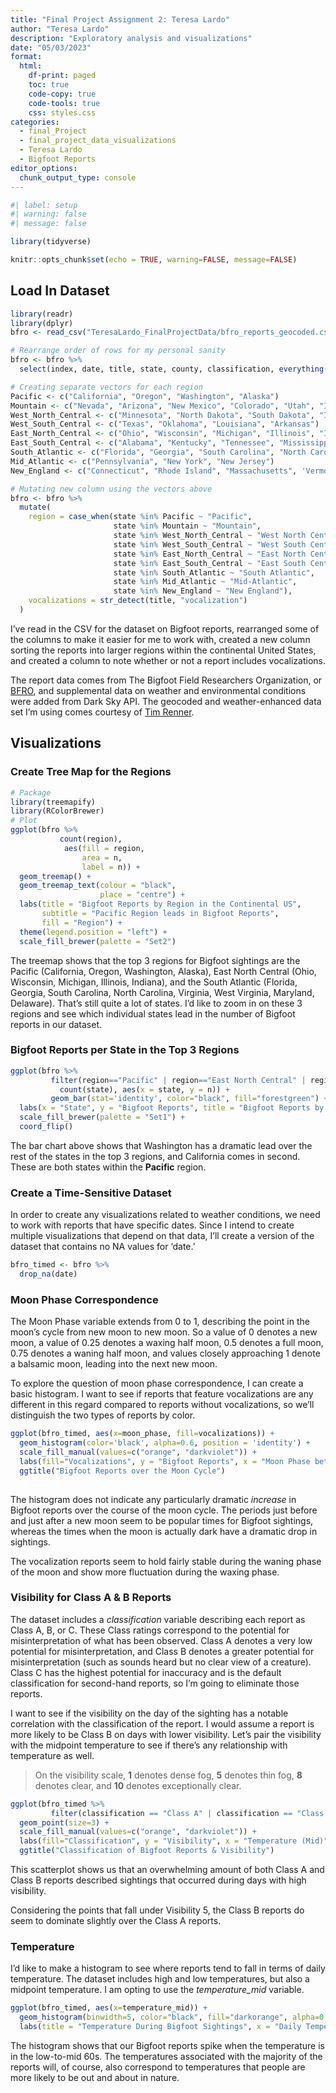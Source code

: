 ```yaml
---
title: "Final Project Assignment 2: Teresa Lardo"
author: "Teresa Lardo"
description: "Exploratory analysis and visualizations"
date: "05/03/2023"
format:
  html:
    df-print: paged
    toc: true
    code-copy: true
    code-tools: true
    css: styles.css
categories:
  - final_Project
  - final_project_data_visualizations
  - Teresa Lardo
  - Bigfoot Reports
editor_options: 
  chunk_output_type: console
---
```


```r
#| label: setup
#| warning: false
#| message: false

library(tidyverse)

knitr::opts_chunk$set(echo = TRUE, warning=FALSE, message=FALSE)

```

## Load In Dataset

```r
library(readr)
library(dplyr)
bfro <- read_csv("TeresaLardo_FinalProjectData/bfro_reports_geocoded.csv", col_types = cols(number = col_skip()))

# Rearrange order of rows for my personal sanity
bfro <- bfro %>% 
  select(index, date, title, state, county, classification, everything())

# Creating separate vectors for each region
Pacific <- c("California", "Oregon", "Washington", "Alaska")
Mountain <- c("Nevada", "Arizona", "New Mexico", "Colorado", "Utah", "Idaho", "Montana", "Wyoming")
West_North_Central <- c("Minnesota", "North Dakota", "South Dakota", "Iowa", "Nebraska", "Kansas", "Missouri")
West_South_Central <- c("Texas", "Oklahoma", "Louisiana", "Arkansas")
East_North_Central <- c("Ohio", "Wisconsin", "Michigan", "Illinois", "Indiana")
East_South_Central <- c("Alabama", "Kentucky", "Tennessee", "Mississippi")
South_Atlantic <- c("Florida", "Georgia", "South Carolina", "North Carolina", "Virginia", "West Virginia", "Maryland", "Delaware")
Mid_Atlantic <- c("Pennsylvania", "New York", "New Jersey")
New_England <- c("Connecticut", "Rhode Island", "Massachusetts", 'Vermont', "New Hampshire", "Maine")

# Mutating new column using the vectors above
bfro <- bfro %>%
  mutate(
    region = case_when(state %in% Pacific ~ "Pacific",
                       state %in% Mountain ~ "Mountain",
                       state %in% West_North_Central ~ "West North Central",
                       state %in% West_South_Central ~ "West South Central",
                       state %in% East_North_Central ~ "East North Central",
                       state %in% East_South_Central ~ "East South Central",
                       state %in% South_Atlantic ~ "South Atlantic",
                       state %in% Mid_Atlantic ~ "Mid-Atlantic",
                       state %in% New_England ~ "New England"), 
    vocalizations = str_detect(title, "vocalization")
  )

```

I've read in the CSV for the dataset on Bigfoot reports, rearranged some of the columns to make it easier for me to work with, created a new column sorting the reports into larger regions within the continental United States, and created a column to note whether or not a report includes vocalizations.

The report data comes from The Bigfoot Field Researchers Organization, or [BFRO](https://www.bfro.net/), and supplemental data on weather and environmental conditions were added from Dark Sky API. The geocoded and weather-enhanced data set I'm using comes courtesy of [Tim Renner](https://data.world/timothyrenner).

## Visualizations

### Create Tree Map for the Regions

```r
# Package
library(treemapify)
library(RColorBrewer)
# Plot
ggplot(bfro %>%
           count(region),
            aes(fill = region,
                area = n,
                label = n)) +
  geom_treemap() + 
  geom_treemap_text(colour = "black",
                    place = "centre") +
  labs(title = "Bigfoot Reports by Region in the Continental US",
       subtitle = "Pacific Region leads in Bigfoot Reports", 
       fill = "Region") + 
  theme(legend.position = "left") +
  scale_fill_brewer(palette = "Set2")
```

The treemap shows that the top 3 regions for Bigfoot sightings are the Pacific (California, Oregon, Washington, Alaska), East North Central (Ohio, Wisconsin, Michigan, Illinois, Indiana), and the South Atlantic (Florida, Georgia, South Carolina, North Carolina, Virginia, West Virginia, Maryland, Delaware). That's still quite a lot of states. I'd like to zoom in on these 3 regions and see which individual states lead in the number of Bigfoot reports in our dataset.

### Bigfoot Reports per State in the Top 3 Regions

```r
ggplot(bfro %>%
         filter(region=="Pacific" | region=="East North Central" | region=="South Atlantic") %>%
           count(state), aes(x = state, y = n)) + 
         geom_bar(stat='identity', color="black", fill="forestgreen") + 
  labs(x = "State", y = "Bigfoot Reports", title = "Bigfoot Reports by State", subtitle = "Washington and California take lead in number of Bigfoot reports") +
  scale_fill_brewer(palette = "Set1") + 
  coord_flip()
```

The bar chart above shows that Washington has a dramatic lead over the rest of the states in the top 3 regions, and California comes in second. These are both states within the **Pacific** region.

### Create a Time-Sensitive Dataset

In order to create any visualizations related to weather conditions, we need to work with reports that have specific dates. Since I intend to create multiple visualizations that depend on that data, I'll create a version of the dataset that contains no NA values for 'date.'

```r
bfro_timed <- bfro %>%
  drop_na(date)
```

### Moon Phase Correspondence

The Moon Phase variable extends from 0 to 1, describing the point in the moon's cycle from new moon to new moon. So a value of 0 denotes a new moon, a value of 0.25 denotes a waxing half moon, 0.5 denotes a full moon, 0.75 denotes a waning half moon, and values closely approaching 1 denote a balsamic moon, leading into the next new moon.

To explore the question of moon phase correspondence, I can create a basic histogram. I want to see if reports that feature vocalizations are any different in this regard compared to reports without vocalizations, so we'll distinguish the two types of reports by color.

```r
ggplot(bfro_timed, aes(x=moon_phase, fill=vocalizations)) +
  geom_histogram(color='black', alpha=0.6, position = 'identity') +
  scale_fill_manual(values=c("orange", "darkviolet")) + 
  labs(fill="Vocalizations", y = "Bigfoot Reports", x = "Moon Phase between New Moons") +
  ggtitle("Bigfoot Reports over the Moon Cycle") 
  
```

The histogram does not indicate any particularly dramatic *increase* in Bigfoot reports over the course of the moon cycle. The periods just before and just after a new moon seem to be popular times for Bigfoot sightings, whereas the times when the moon is actually dark have a dramatic drop in sightings.

The vocalization reports seem to hold fairly stable during the waning phase of the moon and show more fluctuation during the waxing phase.

### Visibility for Class A & B Reports

The dataset includes a *classification* variable describing each report as Class A, B, or C. These Class ratings correspond to the potential for misinterpretation of what has been observed. Class A denotes a very low potential for misinterpretation, and Class B denotes a greater potential for misinterpretation (such as sounds heard but no clear view of a creature). Class C has the highest potential for inaccuracy and is the default classification for second-hand reports, so I'm going to eliminate those reports.

I want to see if the visibility on the day of the sighting has a notable correlation with the classification of the report. I would assume a report is more likely to be Class B on days with lower visibility. Let's pair the visibility with the midpoint temperature to see if there's any relationship with temperature as well.

> On the visibility scale, **1** denotes dense fog, **5** denotes thin fog, **8** denotes clear, and **10** denotes exceptionally clear.

```r
ggplot(bfro_timed %>%
         filter(classification == "Class A" | classification == "Class B"), aes(x=temperature_mid, y=visibility, color=classification)) +
  geom_point(size=3) +
  scale_fill_manual(values=c("orange", "darkviolet")) + 
  labs(fill="Classification", y = "Visibility", x = "Temperature (Mid)") +
  ggtitle("Classification of Bigfoot Reports & Visibility") 
```

This scatterplot shows us that an overwhelming amount of both Class A and Class B reports described sightings that occurred during days with high visibility.

Considering the points that fall under Visibility 5, the Class B reports do seem to dominate slightly over the Class A reports.

### Temperature

I'd like to make a histogram to see where reports tend to fall in terms of daily temperature. The dataset includes high and low temperatures, but also a midpoint temperature. I am opting to use the *temperature_mid* variable.

```r
ggplot(bfro_timed, aes(x=temperature_mid)) + 
  geom_histogram(binwidth=5, color="black", fill="darkorange", alpha=0.75, position='identity') + 
  labs(title = "Temperature During Bigfoot Sightings", x = "Daily Temperature (Mid) in Fahrenheit", y = "Bigfoot Reports", subtitle = "Bin size = 5") 
```

The histogram shows that our Bigfoot reports spike when the temperature is in the low-to-mid 60s. The temperatures associated with the majority of the reports will, of course, also correspond to temperatures that people are more likely to be out and about in nature.
